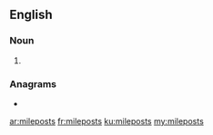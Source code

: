 ==English==

===Noun===
{{head|en|noun plural form}}

# {{plural of|milepost|lang=en}}

===Anagrams===
* {{l|en|polemists}}

[[ar:mileposts]]
[[fr:mileposts]]
[[ku:mileposts]]
[[my:mileposts]]